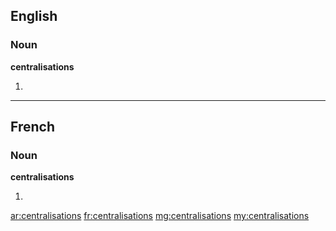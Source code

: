 ==English==

===Noun===
'''centralisations'''

# {{plural of|centralisation}}

----

==French==

===Noun===
'''centralisations''' {{f|p}}

# {{plural of|centralisation|lang=fr}}

[[ar:centralisations]]
[[fr:centralisations]]
[[mg:centralisations]]
[[my:centralisations]]
